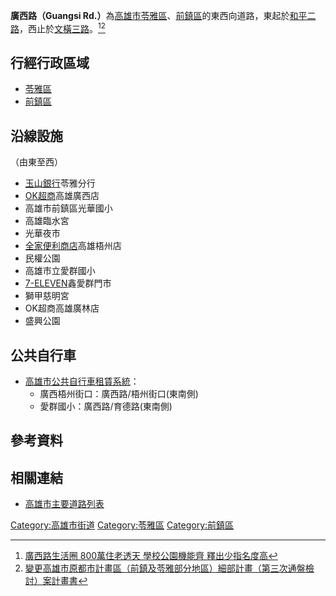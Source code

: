 {{Infobox TwRoad2
|bgcolorh=DARKGREEN
|colorh=white
|code=
|name= 廣西路
|enname= Guangsi Rd.
|level= 一般道路
|length=
|sec=
|lastext=
|line=
|start= [[和平二路|和平二路]]
|end= [[文橫三路|文橫三路]]
|junc= [[光華二路|光華二路]]、[[民權二路|民權二路]]、<br>[[復興三路|復興三路]]、[[林森三路|林森三路]]
|img=
|cap=
|size=
|left= 
|right=
|leftlink= 
|leftdirection= W
|rightlink= 
|rightdirection= E
|SN=
|SNtype=
|SNNum=
|SN2=
|SN2type=
|SN2Num=
|SN3=
|SN3type=
|SN3Num=
}}
'''廣西路（Guangsi Rd.）'''為[[高雄市|高雄市]][[苓雅區|苓雅區]]、[[前鎮區|前鎮區]]的東西向道路，東起於[[和平二路|和平二路]]，西止於[[文橫三路|文橫三路]]。<ref>[https://tw.appledaily.com/home/20150321/CYHYONANDGLQC4K76TBTHHJOZA/ 廣西路生活圈 800萬住老透天 學校公園機能齊 釋出少指名度高]</ref><ref>[https://urbanebook.kcg.gov.tw/books/wholeway/401/pdf/source/14073973266072.pdf 變更高雄市原都市計畫區（前鎮及苓雅部分地區）細部計畫（第三次通盤檢討）案計畫書]{{Dead link}}</ref>

== 行經行政區域 ==
* [[苓雅區|苓雅區]]
* [[前鎮區|前鎮區]]
== 沿線設施 ==
（由東至西）
* [[玉山銀行|玉山銀行]]苓雅分行
* [[OK超商|OK超商]]高雄廣西店
* 高雄市前鎮區光華國小
* 高雄臨水宮
* 光華夜市
* [[全家便利商店|全家便利商店]]高雄梧州店
* 民權公園
* 高雄市立愛群國小
* [[7-ELEVEN|7-ELEVEN]]鑫愛群門市
* 獅甲慈明宮
* OK超商高雄廣林店
* 盛興公園
== 公共自行車 ==
* [[高雄市公共自行車租賃系統|高雄市公共自行車租賃系統]]：
** 廣西梧州街口：廣西路/梧州街口(東南側)
** 愛群國小：廣西路/育德路(東南側)

== 參考資料 ==
{{Reflist}}
== 相關連結 ==
* [[高雄市主要道路列表|高雄市主要道路列表]]

{{高雄市重要道路}}

[[Category:高雄市街道|Category:高雄市街道]]
[[Category:苓雅區|Category:苓雅區]]
[[Category:前鎮區|Category:前鎮區]]